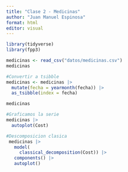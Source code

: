 ```yaml
---
title: "Clase 2 - Medicinas"
author: "Juan Manuel Espinosa"
format: html
editor: visual
---
```


```r
library(tidyverse)
library(fpp3)
```

```r
medicinas <- read_csv("datos/medicinas.csv")
medicinas
```


```r
#Convertir a tsibble
medicinas <- medicinas |>
  mutate(fecha = yearmonth(fecha)) |>
  as_tsibble(index = fecha)

medicinas
```

```r
#Graficamos la serie
medicinas |>
  autoplot(Cost)
```

```r
#Descomposicion clasica
 medicinas |>
   model(
     classical_decomposition(Cost)) |>
   components() |>
   autoplot()
```

